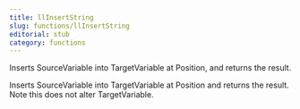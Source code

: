 ```yaml
---
title: llInsertString
slug: functions/llInsertString
editorial: stub
category: functions
---
```


<LSLFunction name="llInsertString"/>

Inserts SourceVariable into TargetVariable at Position, and returns the result.

Inserts SourceVariable into TargetVariable at Position and returns the result. Note this does not alter TargetVariable.
